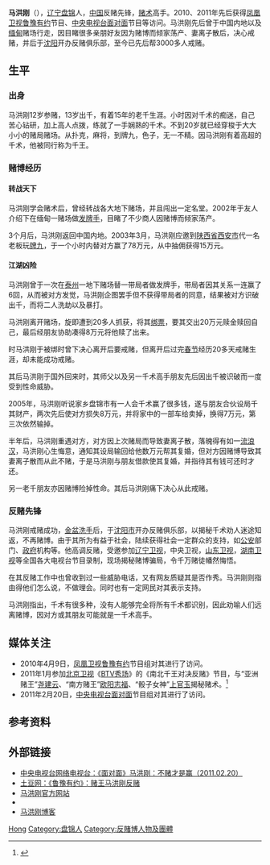 '''马洪刚'''（{{bd|1977年|}}），[[辽宁|辽宁]][[盘锦市|盘锦]]人，[[中华人民共和国|中国]]反赌先锋，[[赌术|赌术]]高手。2010、2011年先后获得[[凤凰卫视|凤凰卫视]][[鲁豫有约|鲁豫有约]]节目、[[中国中央电视台|中央电视台]][[面对面|面对面]]节目等访问。马洪刚先后曾于中国内地以及[[缅甸|缅甸]]赌场行走，因目睹很多亲朋好友因为赌博而倾家荡产、妻离子散后，决心戒赌，并后于[[沈阳|沈阳]]开办反赌俱乐部，至今已先后帮3000多人戒赌。

== 生平 ==
=== 出身 ===
马洪刚12岁参赌，13岁出千，有着15年的老千生涯。小时因对千术的痴迷，自己苦心钻研，加上高人点拨，练就了一手娴熟的千术。不到20岁就已经穿梭于大大小小的赌局赌场。从扑克，麻将，到牌九，色子，无一不精。因马洪刚有着高超的千术，他被同行称为千王。

=== 赌博经历 ===
==== 转战天下 ====
马洪刚学会赌术后，曾经转战各大地下赌场，并且闯出一定名堂。2002年于友人介绍下在缅甸一赌场做[[发牌手|发牌手]]，目睹了不少商人因赌博而倾家荡产。

3个月后，马洪刚返回中国内地。2003年3月，马洪刚应邀到[[陕西省|陕西省]][[西安市|西安市]]代一名老板玩[[牌九|牌九]]，于一个小时内替对方赢了78万元，从中抽佣获得15万元。

==== 江湖凶险 ====
马洪刚曾于一次在[[泰州|泰州]]一地下赌场替一带局者做发牌手，带局者因其关系一连赢了6回，从而被对方发觉，马洪刚企图罢手但不获得带局者的同意，结果被对方识破出千，而将二人洗劫以及暴打。

马洪刚离开赌场，旋即遭到20多人抓获，将其[[绑票|绑票]]，要其交出20万元赎金赎回自己，最后经朋友协助凑得8万元将他赎了出来。

时马洪刚于被绑时曾下决心离开后要戒赌，但离开后过完[[春节|春节]]经历20多天戒赌生涯，却未能成功戒赌。

其后马洪刚于国外回来时，其师父以及另一千术高手朋友先后因出千被识破而一度受到性命威胁。

2005年，马洪刚听说家乡盘锦市有一人会千术赢了很多钱，遂与朋友合伙设局千其财产，两次先后使对方损失8万元，并将家中的一部车给卖掉，换得7万元，第三次依然输掉。

半年后，马洪刚重遇对方，对方因上次赌局而导致妻离子散，落魄得有如一[[流浪汉|流浪汉]]，马洪刚心生悔意，通知其设局输回给他数万元帮其复婚，但对方因赌博导致其妻离子散而从此不赌，于是马洪刚与朋友借款使其复婚，并指待其有钱可还时才还。

另一老千朋友亦因赌博险掉性命。其后马洪刚痛下决心从此戒赌。

=== 反赌先锋 ===
马洪刚戒赌成功，[[金盆洗手|金盆洗手]]后，于[[沈阳市|沈阳市]]开办反赌俱乐部，以揭秘千术劝人迷途知返，不再赌博。由于其所为有益于社会，陆续获得社会一定群众的支持，如[[公安|公安]]部门、[[政府|政府]]机构等。他高调反赌，受邀参加[[辽宁卫视|辽宁卫视]]，中央卫视，[[山东卫视|山东卫视]]，[[湖南卫视|湖南卫视]]等全国各大电视台节目录制，现场揭秘赌博骗局，令千万赌徒幡然悔悟。

在其反赌工作中也曾收到过一些威胁电话，又有网友质疑其是否作秀。马洪刚则指由得他们怎么说，不做理会。同时也有一定网民对其表示支持。

马洪刚指出，千术有很多种，没有人能够完全将所有千术都识别，因此劝喻人们远离赌博，因对方或其朋友可能就是一千术高手。

== 媒体关注 ==
* 2010年4月9日，[[凤凰卫视|凤凰卫视]][[鲁豫有约|鲁豫有约]]节目组对其进行了访问。
* 2011年1月参加[[北京卫视|北京卫视]]《[[BTV秀场|BTV秀场]]》的《南北千王对决反赌》节目，与“亚洲赌王”[[尧建云|尧建云]]、“南方赌王”[[欧阳志福|欧阳志福]]、“骰子女神”[[上官玉|上官玉]]揭秘赌术。<ref>{{Cite web|title=北京卫视“南北千王对决反赌”节目创收视新高|url=http://news.sina.com.cn/m/2011-01-13/114521810525.shtml|accessdate=2020-01-02|work=新浪网}}</ref>
* 2011年2月20日，[[中国中央电视台|中央电视台]][[面对面|面对面]]节目组对其进行了访问。

== 参考资料 ==
{{reflist}}

== 外部链接 ==
* [http://news.cntv.cn/china/20110220/103443.shtml 中央电视台网络电视台：《面对面》马洪刚：不赌才是赢（2011.02.20）]
* [http://www.tudou.com/programs/view/YpxOSECIy8Y/ 土豆网：《鲁豫有约》：赌王马洪刚反赌]
* [http://www.tttccc.com 马洪刚官方网站]
* {{Sinaweibo|dwmhg}}
* [http://blog.sina.com.cn/mhonggang 马洪刚博客]

{{Authority control}}
{{DEFAULTSORT:Ma马}}
[[Category:马姓|Hong]]
[[Category:盘锦人|Category:盘锦人]]
[[Category:反賭博人物及團體|Category:反賭博人物及團體]]